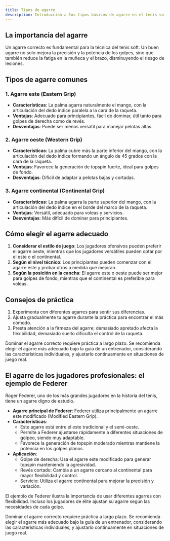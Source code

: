 ```yaml
---
title: Tipos de agarre
description: Introducción a los tipos básicos de agarre en el tenis soft, incluyendo el agarre este, el agarre oeste y el agarre continental.
---
```


## La importancia del agarre

Un agarre correcto es fundamental para la técnica del tenis soft. Un buen agarre no solo mejora la precisión y la potencia de los golpes, sino que también reduce la fatiga en la muñeca y el brazo, disminuyendo el riesgo de lesiones.

## Tipos de agarre comunes

### 1. Agarre este (Eastern Grip)

- **Características**: La palma agarra naturalmente el mango, con la articulación del dedo índice paralela a la cara de la raqueta.
- **Ventajas**: Adecuado para principiantes, fácil de dominar, útil tanto para golpes de derecha como de revés.
- **Desventajas**: Puede ser menos versátil para manejar pelotas altas.

### 2. Agarre oeste (Western Grip)

- **Características**: La palma cubre más la parte inferior del mango, con la articulación del dedo índice formando un ángulo de 45 grados con la cara de la raqueta.
- **Ventajas**: Favorece la generación de topspin fuerte, ideal para golpes de fondo.
- **Desventajas**: Difícil de adaptar a pelotas bajas y cortadas.

### 3. Agarre continental (Continental Grip)

- **Características**: La palma agarra la parte superior del mango, con la articulación del dedo índice en el borde del marco de la raqueta.
- **Ventajas**: Versátil, adecuado para voleas y servicios.
- **Desventajas**: Más difícil de dominar para principiantes.

## Cómo elegir el agarre adecuado

1. **Considerar el estilo de juego**: Los jugadores ofensivos pueden preferir el agarre oeste, mientras que los jugadores versátiles pueden optar por el este o el continental.
2. **Según el nivel técnico**: Los principiantes pueden comenzar con el agarre este y probar otros a medida que mejoran.
3. **Según la posición en la cancha**: El agarre este o oeste puede ser mejor para golpes de fondo, mientras que el continental es preferible para voleas.

## Consejos de práctica

1. Experimenta con diferentes agarres para sentir sus diferencias.
2. Ajusta gradualmente tu agarre durante la práctica para encontrar el más cómodo.
3. Presta atención a la firmeza del agarre; demasiado apretado afecta la flexibilidad, demasiado suelto dificulta el control de la raqueta.

Dominar el agarre correcto requiere práctica a largo plazo. Se recomienda elegir el agarre más adecuado bajo la guía de un entrenador, considerando las características individuales, y ajustarlo continuamente en situaciones de juego real.

## El agarre de los jugadores profesionales: el ejemplo de Federer

Roger Federer, uno de los más grandes jugadores en la historia del tenis, tiene un agarre digno de estudio.

- **Agarre principal de Federer**: Federer utiliza principalmente un agarre este modificado (Modified Eastern Grip).
- **Características**:
  - Este agarre está entre el este tradicional y el semi-oeste.
  - Permite a Federer ajustarse rápidamente a diferentes situaciones de golpeo, siendo muy adaptable.
  - Favorece la generación de topspin moderado mientras mantiene la potencia en los golpes planos.
- **Aplicación**:
  - Golpe de derecha: Usa el agarre este modificado para generar topspin manteniendo la agresividad.
  - Revés cortado: Cambia a un agarre cercano al continental para mayor flexibilidad y control.
  - Servicio: Utiliza el agarre continental para mejorar la precisión y variación.

El ejemplo de Federer ilustra la importancia de usar diferentes agarres con flexibilidad. Incluso los jugadores de élite ajustan su agarre según las necesidades de cada golpe.

Dominar el agarre correcto requiere práctica a largo plazo. Se recomienda elegir el agarre más adecuado bajo la guía de un entrenador, considerando las características individuales, y ajustarlo continuamente en situaciones de juego real.
